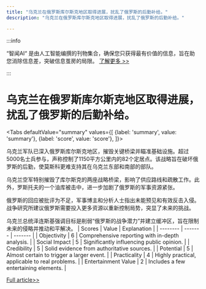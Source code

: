 ```yaml
---
title: "乌克兰在俄罗斯库尔斯克地区取得进展，扰乱了俄罗斯的后勤补给。"
description: "乌克兰在俄罗斯库尔斯克地区取得进展，扰乱了俄罗斯的后勤补给。"

---
```



:::info

“智闻AI“ 是由人工智能编撰的刊物集合，确保您只获得最有价值的信息，旨在助您消除信息差，突破信息茧房的局限。  [了解更多 >>](/)

:::

# 乌克兰在俄罗斯库尔斯克地区取得进展，扰乱了俄罗斯的后勤补给。


<Tabs
	defaultValue="summary"
	values={[
	{label: 'summary', value: 'summary'},
	{label: 'score', value: 'score'},
]}>
<TabItem value="summary">


乌克兰军队已深入俄罗斯库尔斯克地区，摧毁关键桥梁并瞄准基础设施。超过5000名士兵参与，声称控制了1150平方公里内的82个定居点。该战略旨在破坏俄罗斯的后勤，使莫斯科更难支持其在乌克兰东部和南部的部队。

乌克兰空军特别摧毁了库尔斯克的两座战略桥梁，影响了供应路线和疏散工作。此外，罗斯托夫的一个油库被击中，进一步加剧了俄罗斯的军事资源紧张。

俄罗斯的回应被批评为不足，军事博主和分析人士指出未能预见和有效反击入侵。战争研究所建议俄罗斯需要投入更多资源以重新控制局势，突显了未来的挑战。

乌克兰总统泽连斯基强调目标是削弱“俄罗斯的战争潜力”并建立缓冲区，旨在限制未来的侵略并推动和平解决。
</TabItem>
<TabItem value="score">
	| Scores     | Value   | Explanation |
	| -------- | ------- | ------- |
	| Objectivity  | 6    | Comprehensive reporting with in-depth analysis.    |
	| Social Impact | 5     | Significantly influencing public opinion.    |
	| Credibility    | 5    | Solid evidence from authoritative sources.    |
	| Potential    | 5    | Almost certain to trigger a larger event.    |
	| Practicality    | 4    | Highly practical, applicable to real problems.    |
	| Entertainment Value    | 2    | Includes a few entertaining elements.    |
</TabItem>
</Tabs>

[Full article>>](https://www.cnbc.com/2024/08/19/russia-lacks-a-response-as-ukraines-forces-destroy-bridges-in-kursk.html)
